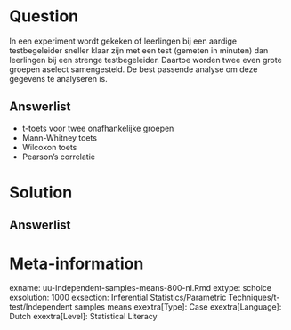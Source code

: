 
Question
========
  
In een experiment wordt gekeken of leerlingen bij een aardige testbegeleider sneller klaar zijn met een test (gemeten in minuten) dan leerlingen bij een strenge testbegeleider. Daartoe worden twee even grote groepen aselect samengesteld. De best passende analyse om deze gegevens te analyseren is.

  
Answerlist
----------
* t-toets voor twee onafhankelijke groepen
* Mann-Whitney toets
* Wilcoxon toets 
* Pearson's correlatie


Solution
========
  


Answerlist
----------



Meta-information
================
exname: uu-Independent-samples-means-800-nl.Rmd
extype: schoice
exsolution: 1000
exsection: Inferential Statistics/Parametric Techniques/t-test/Independent samples means
exextra[Type]: Case
exextra[Language]: Dutch
exextra[Level]: Statistical Literacy
